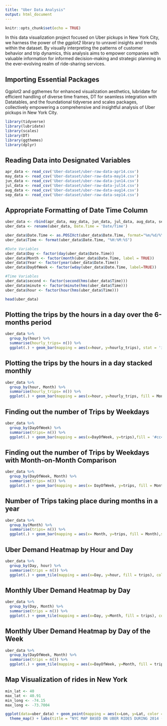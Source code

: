 ```yaml
---
title: "Uber Data Analysis"
output: html_document
---
```


```r
knitr::opts_chunk$set(echo = TRUE)
```

In this data visualization project focused on Uber pickups in New York City, we harness the power of the *ggplot2* library to unravel insights and trends within the dataset. By visually interpreting the patterns of customer behavior and trip dynamics, this analysis aims to empower companies with valuable information for informed decision-making and strategic planning in the ever-evolving realm of ride-sharing services.


## Importing Essential Packages
Ggplot2 and ggthemes for enhanced visualization aesthetics, lubridate for efficient handling of diverse time frames, DT for seamless integration with Datatables, and the foundational tidyverse and scales packages, collectively empowering a comprehensive and insightful analysis of Uber pickups in New York City.
```r
library(tidyverse)
library(lubridate)
library(scales)
library(DT)
library(ggthemes)
library(dplyr)
```

## Reading Data into Designated Variables
```r
apr_data <- read_csv('Uber-dataset/uber-raw-data-apr14.csv')
may_data <- read_csv('Uber-dataset/uber-raw-data-may14.csv')
jun_data <- read_csv('Uber-dataset/uber-raw-data-jun14.csv')
jul_data <- read_csv('Uber-dataset/uber-raw-data-jul14.csv')
aug_data <- read_csv('Uber-dataset/uber-raw-data-aug14.csv')
sep_data <- read_csv('Uber-dataset/uber-raw-data-sep14.csv')

```

## Appropriate Formatting of Date Time Column
```r
uber_data <- rbind(apr_data, may_data, jun_data, jul_data, aug_data, sep_data)
uber_data <- rename(uber_data, Date.Time = 'Date/Time')

uber_data$Date.Time <- as.POSIXct(uber_data$Date.Time, format="%m/%d/%Y %H:%M:%S")
uber_data$Time <- format(uber_data$Date.Time, "%H:%M:%S")

#Date Variables
uber_data$Day <- factor(day(uber_data$Date.Time))
uber_data$Month <- factor(month(uber_data$Date.Time, label = TRUE))
uber_data$Year <- factor(year(uber_data$Date.Time))
uber_data$DayOfWeek <- factor(wday(uber_data$Date.Time, label=TRUE))

#Time Variables
uber_data$second <- factor(second(hms(uber_data$Time)))
uber_data$minute <- factor(minute(hms(uber_data$Time)))
uber_data$hour <- factor(hour(hms(uber_data$Time)))

head(uber_data)

```


## Plotting the trips by the hours in a day over the 6-months period
```r
uber_data %>% 
  group_by(hour) %>% 
  summarise(hourly_trips= n()) %>% 
  ggplot(.) + geom_bar(mapping = aes(x=hour, y=hourly_trips), stat = 'identity') + labs(title = 'Trips Every Hour', subtitle='Aggregated', x='Hour', y='Total Trips') + theme(plot.title = element_text(hjust=0.5), plot.subtitle = element_text(hjust=0.5)) + scale_y_continuous(labels = comma)

```


## Plotting the trips by the hours in a day stacked monthly
```r
uber_data %>% 
  group_by(hour, Month) %>% 
  summarise(hourly_trips= n()) %>% 
  ggplot(.) + geom_bar(mapping = aes(x=hour, y=hourly_trips, fill = Month), stat = 'identity') + labs(title = 'Trips by Hour & Month', x='Hour', y='Total Trips') + theme(plot.title = element_text(hjust=0.5), plot.subtitle = element_text(hjust=0.5)) + scale_y_continuous(labels = comma)

```


## Finding out the number of Trips by Weekdays
```r
uber_data %>% 
  group_by(DayOfWeek) %>% 
  summarise(trips= n()) %>% 
  ggplot(.) + geom_bar(mapping = aes(x=DayOfWeek, y=trips),fill = '#cc4400' ,stat = 'identity') + labs(title = 'Trips by WeekDay', x='Day of Week', y='Total Trips') + theme(plot.title = element_text(hjust=0.5)) + scale_y_continuous(labels = comma)

```


## Finding out the number of Trips by Weekdays with Month-on-Month Comparison
```r
uber_data %>% 
  group_by(DayOfWeek, Month) %>% 
  summarise(trips= n()) %>% 
  ggplot(.) + geom_bar(mapping = aes(x= DayOfWeek, y=trips, fill = Month) ,stat = 'identity', position = 'dodge') + labs(title = 'Trips by WeekDay & Month', x='Day of Week', y='Total Trips') + theme(plot.title = element_text(hjust=0.5), panel.grid = element_blank(), panel.grid.major.y = element_line(size = 0.05, linetype = 2)) + scale_y_continuous(labels = comma) + scale_fill_manual(values = c("#00876c", "#6fab79", "#b9ce91", "#fff1b5", "#f4bb7b", "#e88159"))

```


## Number of Trips taking place during months in a year
```r
uber_data %>% 
  group_by(Month) %>% 
  summarise(trips= n()) %>% 
  ggplot(.) + geom_bar(mapping = aes(x= Month, y=trips, fill = Month),stat = 'identity') + labs(title = 'Monthly Trips', x='Month', y='Total Trips') + theme(plot.title = element_text(hjust=0.5)) + scale_y_continuous(labels = comma) + scale_fill_manual(values = c("#ff1111", "#ff615a", "#ff9594", "#ffc5c8", "#ff99aa", "#ff6695")) 

```


## Uber Demand Heatmap by Hour and Day
```r
uber_data %>% 
  group_by(Day, hour) %>% 
  summarise(trips = n()) %>% 
  ggplot(.) + geom_tile(mapping = aes(x=Day, y=hour, fill = trips), color ='white') + labs(title= "Heatmap Distribution by Day & Hour",x = 'Day', y='Hour') + scale_fill_gradient(low='#800000', high='#ff9999')

```


## Monthly Uber Demand Heatmap by Day
```r
uber_data %>% 
  group_by(Day, Month) %>% 
  summarise(trips = n()) %>% 
  ggplot(.) + geom_tile(mapping = aes(x=Day, y=Month, fill = trips), color ='white') + labs(title= "Heatmap Distribution by Day & Month",x = 'Day', y='Month') + scale_fill_gradient(low='#00b300', high='#000000')

```


## Monthly Uber Demand Heatmap by Day of the Week
```r
uber_data %>% 
  group_by(DayOfWeek, Month) %>% 
  summarise(trips = n()) %>% 
  ggplot(.) + geom_tile(mapping = aes(x=DayOfWeek, y=Month, fill = trips), color ='white') + labs(title= "Heatmap Distribution by WeekDay & Month",x = 'Day of Week', y='Month') + scale_fill_gradient(low='#ffffcc', high='#4d88ff')

```


## Map Visualization of rides in New York
```r
min_lat <- 40 
max_lat <- 40.91
min_long <- -74.15
max_long <- -73.7004

ggplot(data=uber_data) + geom_point(mapping = aes(x=Lon, y=Lat, color = Base), size=1) + scale_x_continuous(limits=c(min_long, max_long)) + scale_y_continuous(limits=c(min_lat, max_lat)) + 
  theme_map() + labs(title = "NYC MAP BASED ON UBER RIDES DURING 2014 (APR-SEP) by BASE")

```

